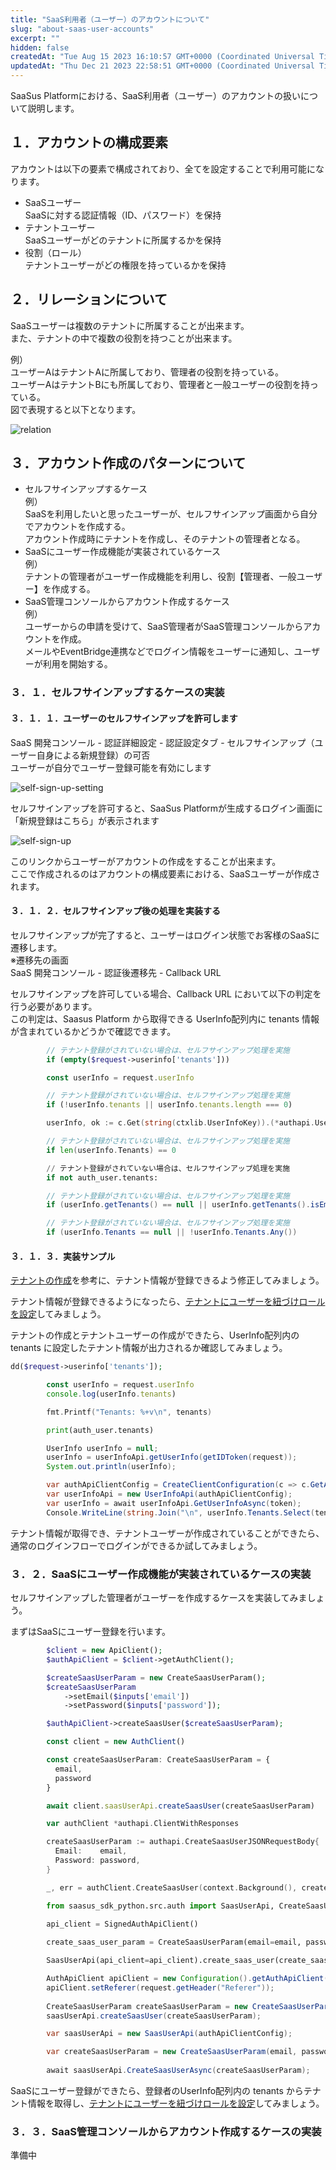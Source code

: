 ```yaml
---
title: "SaaS利用者（ユーザー）のアカウントについて"
slug: "about-saas-user-accounts"
excerpt: ""
hidden: false
createdAt: "Tue Aug 15 2023 16:10:57 GMT+0000 (Coordinated Universal Time)"
updatedAt: "Thu Dec 21 2023 22:58:51 GMT+0000 (Coordinated Universal Time)"
---
```


SaaSus Platformにおける、SaaS利用者（ユーザー）のアカウントの扱いについて説明します。

## １．アカウントの構成要素

アカウントは以下の要素で構成されており、全てを設定することで利用可能になります。

- SaaSユーザー  
  SaaSに対する認証情報（ID、パスワード）を保持
- テナントユーザー  
  SaaSユーザーがどのテナントに所属するかを保持
- 役割（ロール）  
  テナントユーザーがどの権限を持っているかを保持

## ２．リレーションについて

SaaSユーザーは複数のテナントに所属することが出来ます。  
また、テナントの中で複数の役割を持つことが出来ます。

例）  
ユーザーAはテナントAに所属しており、管理者の役割を持っている。  
ユーザーAはテナントBにも所属しており、管理者と一般ユーザーの役割を持っている。  
図で表現すると以下となります。


![relation](/ja/img/usecase/about-saas-user-accounts/relation.svg)


## ３．アカウント作成のパターンについて

- セルフサインアップするケース  
  例）  
  SaaSを利用したいと思ったユーザーが、セルフサインアップ画面から自分でアカウントを作成する。  
  アカウント作成時にテナントを作成し、そのテナントの管理者となる。
- SaaSにユーザー作成機能が実装されているケース  
  例）  
  テナントの管理者がユーザー作成機能を利用し、役割【管理者、一般ユーザー】を作成する。
- SaaS管理コンソールからアカウント作成するケース  
  例）  
  ユーザーからの申請を受けて、SaaS管理者がSaaS管理コンソールからアカウントを作成。  
  メールやEventBridge連携などでログイン情報をユーザーに通知し、ユーザーが利用を開始する。

### ３．１．セルフサインアップするケースの実装

#### ３．１．１．ユーザーのセルフサインアップを許可します

SaaS 開発コンソール - 認証詳細設定 - 認証設定タブ - セルフサインアップ（ユーザー自身による新規登録）の可否  
ユーザーが自分でユーザー登録可能を有効にします

![self-sign-up-setting](/ja/img/usecase/about-saas-user-accounts/self-sign-up-setting.png)

セルフサインアップを許可すると、SaaSus Platformが生成するログイン画面に「新規登録はこちら」が表示されます

![self-sign-up](/ja/img/usecase/about-saas-user-accounts/self-sign-up.png)


このリンクからユーザーがアカウントの作成をすることが出来ます。  
ここで作成されるのはアカウントの構成要素における、SaaSユーザーが作成されます。

#### ３．１．２．セルフサインアップ後の処理を実装する

セルフサインアップが完了すると、ユーザーはログイン状態でお客様のSaaSに遷移します。  
※遷移先の画面  
SaaS 開発コンソール - 認証後遷移先 - Callback URL

セルフサインアップを許可している場合、Callback URL において以下の判定を行う必要があります。<br/>
この判定は、Saasus Platform から取得できる UserInfo配列内に tenants 情報が含まれているかどうかで確認できます。

<Tabs>
<TabItem value="php" label="PHP">

```php
        // テナント登録がされていない場合は、セルフサインアップ処理を実施
        if (empty($request->userinfo['tenants']))
```

</TabItem>

<TabItem value="nodejs" label="Node.js">

```js
        const userInfo = request.userInfo

        // テナント登録がされていない場合は、セルフサインアップ処理を実施
        if (!userInfo.tenants || userInfo.tenants.length === 0)
```

</TabItem>

<TabItem value="go" label="Go">

```go
        userInfo, ok := c.Get(string(ctxlib.UserInfoKey)).(*authapi.UserInfo)

        // テナント登録がされていない場合は、セルフサインアップ処理を実施
        if len(userInfo.Tenants) == 0 
```

</TabItem>

<TabItem value="python" label="Python">

```python
        // テナント登録がされていない場合は、セルフサインアップ処理を実施
        if not auth_user.tenants:
```

</TabItem>

<TabItem value="java" label="Java">

```java
        // テナント登録がされていない場合は、セルフサインアップ処理を実施
        if (userInfo.getTenants() == null || userInfo.getTenants().isEmpty())
```

</TabItem>

<TabItem value="csharp" label="C#">

```csharp
        // テナント登録がされていない場合は、セルフサインアップ処理を実施
        if (userInfo.Tenants == null || !userInfo.Tenants.Any())
```

</TabItem>
</Tabs>

#### ３．１．３．実装サンプル

<a href="/docs/usecase/about-saas-user-accounts/create-tenant" target="blank">テナントの作成</a>を参考に、テナント情報が登録できるよう修正してみましょう。

テナント情報が登録できるようになったら、<a href="/docs/usecase/about-saas-user-accounts/add-tenant-user" target="_blank">テナントにユーザーを紐づけロールを設定</a>してみましょう。

テナントの作成とテナントユーザーの作成ができたら、UserInfo配列内の tenants に設定したテナント情報が出力されるか確認してみましょう。

<Tabs>
<TabItem value="php" label="PHP">

```php
dd($request->userinfo['tenants']);
```

</TabItem>

<TabItem value="nodejs" label="Node.js">

```js
        const userInfo = request.userInfo
        console.log(userInfo.tenants)
```

</TabItem>

<TabItem value="go" label="Go">

```go
        fmt.Printf("Tenants: %+v\n", tenants)
```

</TabItem>

<TabItem value="python" label="Python">

```python
        print(auth_user.tenants)
```

</TabItem>

<TabItem value="java" label="Java">

```java
        UserInfo userInfo = null;
        userInfo = userInfoApi.getUserInfo(getIDToken(request));
        System.out.println(userInfo);
```

</TabItem>

<TabItem value="csharp" label="C#">

```csharp
        var authApiClientConfig = CreateClientConfiguration(c => c.GetAuthApiClientConfig(), context);
        var userInfoApi = new UserInfoApi(authApiClientConfig);
        var userInfo = await userInfoApi.GetUserInfoAsync(token);
        Console.WriteLine(string.Join("\n", userInfo.Tenants.Select(tenant => tenant.ToString())));
```

</TabItem>
</Tabs>

テナント情報が取得でき、テナントユーザーが作成されていることができたら、通常のログインフローでログインができるか試してみましょう。

### ３．２．SaaSにユーザー作成機能が実装されているケースの実装

セルフサインアップした管理者がユーザーを作成するケースを実装してみましょう。

まずはSaaSにユーザー登録を行います。

<Tabs>
<TabItem value="php" label="PHP">

```php
        $client = new ApiClient();
        $authApiClient = $client->getAuthClient();       

        $createSaasUserParam = new CreateSaasUserParam();
        $createSaasUserParam
            ->setEmail($inputs['email'])
            ->setPassword($inputs['password']);

        $authApiClient->createSaasUser($createSaasUserParam);
```

</TabItem>

<TabItem value="nodejs" label="Node.js">

```js
        const client = new AuthClient()

        const createSaasUserParam: CreateSaasUserParam = {
          email,
          password
        }

        await client.saasUserApi.createSaasUser(createSaasUserParam)
```

</TabItem>

<TabItem value="go" label="Go">

```go
        var authClient *authapi.ClientWithResponses

        createSaasUserParam := authapi.CreateSaasUserJSONRequestBody{
          Email:    email,
          Password: password,
        }

        _, err = authClient.CreateSaasUser(context.Background(), createSaasUserParam)
```

</TabItem>

<TabItem value="python" label="Python">

```python
        from saasus_sdk_python.src.auth import SaasUserApi, CreateSaasUserParam

        api_client = SignedAuthApiClient()
        
        create_saas_user_param = CreateSaasUserParam(email=email, password=password)

        SaasUserApi(api_client=api_client).create_saas_user(create_saas_user_param=create_saas_user_param)
```

</TabItem>

<TabItem value="java" label="Java">

```java
        AuthApiClient apiClient = new Configuration().getAuthApiClient();
        apiClient.setReferer(request.getHeader("Referer"));
        
        CreateSaasUserParam createSaasUserParam = new CreateSaasUserParam().email(email).password(password);
        saasUserApi.createSaasUser(createSaasUserParam);
```

</TabItem>

<TabItem value="csharp" label="C#">

```csharp
        var saasUserApi = new SaasUserApi(authApiClientConfig);

        var createSaasUserParam = new CreateSaasUserParam(email, password);
        
        await saasUserApi.CreateSaasUserAsync(createSaasUserParam);
```

</TabItem>
</Tabs>

SaaSにユーザー登録ができたら、登録者のUserInfo配列内の tenants からテナント情報を取得し、<a href="/docs/usecase/about-saas-user-accounts/add-tenant-user" target="_blank">テナントにユーザーを紐づけロールを設定</a>してみましょう。

### ３．３．SaaS管理コンソールからアカウント作成するケースの実装

準備中
